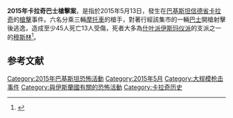 {{noteTA
|1=zh-cn:公共汽车;zh-tw:公共汽車;zh-hk:巴士;zh-sg:巴士;zh-my:巴士;zh-mo:巴士;zh:公共汽車;
}}
{{Infobox terrorist attack
|title=2015年卡拉奇巴士槍擊案
|image=
|location={{PAK}}[[信德省|信德省]][[卡拉奇|卡拉奇]]{{tsl|en|Safoora Goth|}}
|target= [[什叶派|什叶派]][[伊斯玛仪派|伊斯玛仪派]]的支派之一{{link-en|尼扎里派|Nizari}}
|date=2015年5月13日
|time-begin=
|time-end=
|timezone= 
|type=[[槍擊|槍擊]]
|fatalities=至少45<ref name=bbc>{{Cite news| title = Gunmen kill at least 40 in Karachi attack| publisher = BBC News| accessdate = 2015-05-13| date = 2015-05-13| url = http://www.bbc.com/news/world-asia-32717321| archive-date = 2019-05-07| archive-url = https://web.archive.org/web/20190507042321/https://www.bbc.com/news/world-asia-32717321| dead-url = no}}</ref>
|injuries=13<ref name=bbc/>
|susperps=
|perps={{link-en|真主軍 (巴基斯坦)|Jundallah (Pakistan)|真主軍}}<ref name="tribune">{{cite news | url=http://tribune.com.pk/story/885511/five-dead-24-injured-in-firing-attack-in-karachi/ | title=LIVE: 43 dead, 24 injured in bus attack on Karachi's Ismaili community | publisher=Express Tribune | date=2015-05-13 | accessdate=2015-05-13 | archive-date=2019-03-28 | archive-url=https://web.archive.org/web/20190328085648/https://tribune.com.pk/story/885511/five-dead-24-injured-in-firing-attack-in-karachi/ | dead-url=no }}</ref><br>[[伊斯蘭國|伊斯蘭國]] <small>(宣稱)</small><ref name=guardian>{{cite news|title=Dozens killed in Karachi bus attack|url=http://www.theguardian.com/world/2015/may/13/bus-attack-karachi-pakistan-gunmen-motorcycles|accessdate=2015-05-13|publisher=Guardian|date=2015-05-13|archive-date=2017-11-04|archive-url=https://web.archive.org/web/20171104143910/https://www.theguardian.com/world/2015/may/13/bus-attack-karachi-pakistan-gunmen-motorcycles|dead-url=no}}</ref><ref>{{cite news|title=IS claims deadly attack on Shiites in Karachi|url=http://news.yahoo.com/claims-deadly-attack-shiites-karachi-133623598.html|accessdate=2015-05-13|publisher=Yahoo News|date=2015-05-13|archive-date=2019-05-06|archive-url=https://web.archive.org/web/20190506213947/https://news.yahoo.com/claims-deadly-attack-shiites-karachi-133623598.html|dead-url=no}}</ref>
}}
'''2015年卡拉奇巴士槍擊案'''，是指於2015年5月13日，發生在[[巴基斯坦|巴基斯坦]][[信德省|信德省]][[卡拉奇|卡拉奇]]{{tsl|en|Safoora Goth||Safoora 集市}}的[[槍擊|槍擊]]事件。六名分乘三輛[[摩托車|摩托車]]的槍手，對著行經該集市的一輛[[巴士|巴士]]開槍射擊後逃逸，造成至少45人死亡13人受傷，死者大多為[[什叶派|什叶派]][[伊斯玛仪派|伊斯玛仪派]]的支派之一{{link-en|尼扎里派|Nizari}}的[[穆斯林|穆斯林]]<ref name=李信漢(譯)>{{cite news|author1=李信漢(譯)|title=巴基斯坦什葉派 慘遭IS屠殺|url=http://news.ltn.com.tw/news/world/paper/880151|accessdate=2015-05-14|agency=[[自由時報|自由時報]]|date=2015-05-14|archive-date=2015-05-15|archive-url=https://web.archive.org/web/20150515054116/http://news.ltn.com.tw/news/world/paper/880151|dead-url=no}}</ref>。
==参考文献==
{{Reflist|2}}
{{巴基斯坦小作品}}

[[Category:2015年巴基斯坦恐怖活動|Category:2015年巴基斯坦恐怖活動]]
[[Category:2015年5月|Category:2015年5月]]
[[Category:大规模枪击事件|Category:大规模枪击事件]]
[[Category:與伊斯蘭國有關的恐怖活動|Category:與伊斯蘭國有關的恐怖活動]]
[[Category:卡拉奇历史|Category:卡拉奇历史]]